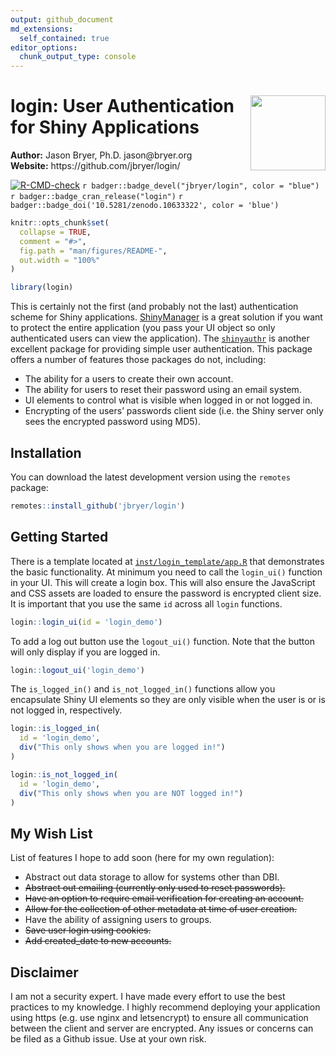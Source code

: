 ```yaml
---
output: github_document
md_extensions:
  self_contained: true
editor_options:
  chunk_output_type: console
---
```


# <img src="man/figures/login_hex.png" align="right" width="120" align="right" /> login: User Authentication for Shiny Applications

**Author:** Jason Bryer, Ph.D. jason@bryer.org  
**Website:** https://github.com/jbryer/login/

<!-- badges: start -->
[![R-CMD-check](https://github.com/jbryer/login/actions/workflows/R-CMD-check.yaml/badge.svg)](https://github.com/jbryer/login/actions/workflows/R-CMD-check.yaml)
`r badger::badge_devel("jbryer/login", color = "blue")`
`r badger::badge_cran_release("login")`
`r badger::badge_doi('10.5281/zenodo.10633322', color = 'blue')`

<!-- badges: end -->


```r
knitr::opts_chunk$set(
  collapse = TRUE,
  comment = "#>",
  fig.path = "man/figures/README-",
  out.width = "100%"
)

library(login)
```

This is certainly not the first (and probably not the last) authentication scheme for Shiny applications. [ShinyManager](https://datastorm-open.github.io/shinymanager/) is a great solution if you want to protect the entire application (you pass your UI object so only authenticated users can view the application). The [`shinyauthr`](https://github.com/PaulC91/shinyauthr?tab=readme-ov-file) is another excellent package for providing simple user authentication. This package offers a number of features those packages do not, including:

* The ability for a users to create their own account.
* The ability for users to reset their password using an email system.
* UI elements to control what is visible when logged in or not logged in.
* Encrypting of the users' passwords client side (i.e. the Shiny server only sees the encrypted password using MD5).


## Installation

You can download the latest development version using the `remotes` package:

```r
remotes::install_github('jbryer/login')
```

## Getting Started

There is a template located at [`inst/login_template/app.R`](inst/login_template/app.R) that demonstrates the basic functionality. At minimum you need to call the `login_ui()` function in your UI. This will create a login box. This will also ensure the JavaScript and CSS assets are loaded to ensure the password is encrypted client size. It is important that you use the same `id` across all `login` functions.

```r
login::login_ui(id = 'login_demo')
```

To add a log out button use the `logout_ui()` function. Note that the button will only display if you are logged in.

```r
login::logout_ui('login_demo')
```

The `is_logged_in()` and `is_not_logged_in()` functions allow you encapsulate Shiny UI elements so they are only visible when the user is or is not logged in, respectively. 

```r
login::is_logged_in(
  id = 'login_demo',
  div("This only shows when you are logged in!")
)
```

```r
login::is_not_logged_in(
  id = 'login_demo',
  div("This only shows when you are NOT logged in!")
)
```

## My Wish List

List of features I hope to add soon (here for my own regulation):

* Abstract out data storage to allow for systems other than DBI.
* ~~Abstract out emailing (currently only used to reset passwords).~~
* ~~Have an option to require email verification for creating an account.~~
* ~~Allow for the collection of other metadata at time of user creation.~~
* Have the ability of assigning users to groups.
* ~~Save user login using cookies.~~
* ~~Add created_date to new accounts.~~

## Disclaimer

I am not a security expert. I have made every effort to use the best practices to my knowledge. I highly recommend deploying your application using https (e.g. use nginx and letsencrypt) to ensure all communication between the client and server are encrypted. Any issues or concerns can be filed as a Github issue. Use at your own risk.

